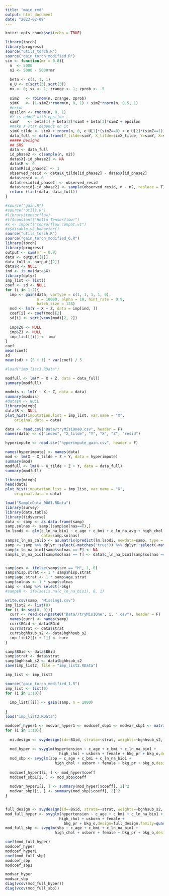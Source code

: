---
title: "main_rmd"
output: html_document
date: "2023-02-09"
---

```{r setup, include=FALSE}
knitr::opts_chunk$set(echo = TRUE)
```

```{r}
library(torch)
library(progress)
source("utils_torch.R")
source("gain_torch_modified.R")
sim <- function(mr = 0.8){
  n  <- 5000
  n2 <- 5000 - 5000*mr
  
  beta <- c(1, 1, 1)
  e_U <- c(sqrt(3),sqrt(3))
  mx <- 0; sx <- 1; zrange <- 1; zprob <- .5
  
  simZ   <- rbinom(n, zrange, zprob)
  simX   <- (1-simZ)*rnorm(n, 0, 1) + simZ*rnorm(n, 0.5, 1)
  #error
  epsilon <- rnorm(n, 0, 1)
  #Y is added with epsilon
  simY    <- beta[1] + beta[2]*simX + beta[3]*simZ + epsilon
  #make X_star depends on it
  simX_tilde <- simX + rnorm(n, 0, e_U[1]*(simZ==0) + e_U[2]*(simZ==1))
  data_full <- data.frame(Y_tilde=simY, X_tilde=simX_tilde, Y=simY, X=simX, Z=simZ)
  ##### Designs
  ## SRS
  data <- data_full
  id_phase2 <- c(sample(n, n2))
  data$X[-id_phase2] <- NA
  data$R <- 0
  data$R[id_phase2] <- 1
  observed_resid <- data$X_tilde[id_phase2] - data$X[id_phase2]
  data$resid <- 0
  data$resid[id_phase2] <- observed_resid
  data$resid[-id_phase2] <- sample(observed_resid, n - n2, replace = T)
  return (list(data, data_full))
}
```

```{r}
#source("gain.R")
#source("utils.R")
#library(tensorflow)
#tf$constant("Hello Tensorflow!")
#x <- import("tensorflow.compat.v1") 
#x$disable_v2_behavior()
source("utils_torch.R")
source("gain_torch_modified_6.R")
library(torch)
library(progress)
output <- sim(mr = 0.9)
data <- output[[1]]
data_full <- output[[2]]
data$R <- NULL
ind <- is.na(data$X)
library(dplyr)
imp_list <- list()
coef <- sd <- NULL
for (i in 1:2){
  imp <- gain(data, vartype = c(1, 1, 1, 1, 0), 
              n = 10000, alpha = 10, hint_rate = 0.9, 
              batch_size = 128)
  mod <- lm(Y ~ X + Z, data = imp[ind, ])
  coef[i] <- coef(mod)[2]
  sd[i] <- sqrt(vcov(mod)[2, 2])
  
  imp$Z0 <- NULL
  imp$Z1 <- NULL
  imp_list[[i]] <- imp
}
coef
mean(coef)
sd
mean(sd) + (5 + 1) * var(coef) / 5
```

```{r}
#load("imp_list3.RData")

modfull <- lm(Y ~ X + Z, data = data_full)
summary(modfull)

modmis <- lm(Y ~ X + Z, data = data)
summary(modmis)
#data$R <- NULL
library(mixgb)
data$R <- NULL
plot_hist(imputation.list = imp_list, var.name = "X",
    original.data = data)
```


```{r}
data <- read.csv("Data/tryMis1One0.csv", header = F)
names(data) <- c("index", "X_tilde", "Y", "X", "Z", "resid")
```



```{r}
hyperimpute <- read.csv("hyperimpute_gain.csv", header = F)

names(hyperimpute) <- names(data)
mod <- lm(X ~ X_tilde + Z + Y, data = hyperimpute)
summary(mod)
modfull <- lm(X ~ X_tilde + Z + Y, data = data_full)
summary(modfull)

library(mixgb)
head(data)
plot_hist(imputation.list = imp_list, var.name = "X",
    original.data = data)

```


```{r}
load("SampleData_0001.RData")
library(survey)
library(data.table)
library(tidyverse)
data <- samp <- as.data.frame(samp) 
samp.solnas <- samp[(samp$solnas==T),]
lm.lsodi <- glm(c_ln_na_bio1 ~ c_age + c_bmi + c_ln_na_avg + high_chol + usborn + female + bkg_pr + bkg_o,
                data=samp.solnas)
samp$c_ln_na_calib <- as.matrix(predict(lm.lsodi, newdata=samp, type = 'response'))
samp <- samp %>% dplyr::select(-matches("true")) %>% dplyr::select(-matches("bio"))
samp$c_ln_na_bio1[samp$solnas == F] <- NA
samp$c_ln_na_bio1[samp$solnas == T] <- data$c_ln_na_bio1[samp$solnas == T]


samp$sex <- ifelse(samp$sex == "M", 1, 0)
samp$hisp.strat <- 1 * samp$hisp.strat
samp$age.strat <- 1 * samp$age.strat
samp$solnas <- 1 * samp$solnas
samp <- samp %>% select(-bkg)
#samp$R <- ifelse(is.na(c_ln_na_bio1), 0, 1)

write.csv(samp, "Missing1.csv")
imp_list2 <- list(0)
for (i in seq(0, 9)){
  curr <- read.csv(paste0("Data//tryMis1One", i, ".csv"), header = F)
  names(curr) <- names(samp)
  curr$BGid <- data$BGid
  curr$strat <- data$strat
  curr$bghhsub_s2 <- data$bghhsub_s2
  imp_list2[[i + 1]] <- curr
}

samp$BGid <- data$BGid
samp$strat <- data$strat
samp$bghhsub_s2 <- data$bghhsub_s2
save(imp_list2, file = "imp_list2.RData")

imp_list <- imp_list2

source("gain_torch_modified_1.R")
imp_list <- list(0)
for (i in 1:10){
  
  imp_list[[i]] <- gain(samp, n = 1000)
  
}
load("imp_list2.RData")

modcoef_hyper1 <- modvar_hyper1 <- modcoef_sbp1 <- modvar_sbp1 <- matrix(rep(0, 9 * 10), ncol = 9)
for (i in 1:10){
  
  mi.design <- svydesign(id=~BGid, strata=~strat, weights=~bghhsub_s2, data=imp_list[[i]])
  
  mod_hyper <- svyglm(hypertension ~ c_age + c_bmi + c_ln_na_bio1 + 
                        high_chol + usborn + female + bkg_pr + bkg_o,design=mi.design,family=quasibinomial())
  mod_sbp <- svyglm(sbp ~ c_age + c_bmi + c_ln_na_bio1 + 
                      high_chol + usborn + female + bkg_pr + bkg_o,design=mi.design,family=gaussian())
  
  modcoef_hyper1[i, ] <- mod_hyper$coeff
  modcoef_sbp1[i, ] <- mod_sbp$coeff
  
  modvar_hyper1[i, ] <- summary(mod_hyper)$coeff[, 2]^2
  modvar_sbp1[i, ] <- summary(mod_sbp)$coeff[, 2]^2
}


full_design <- svydesign(id=~BGid, strata=~strat, weights=~bghhsub_s2, data=data)
mod_full_hyper <- svyglm(hypertension ~ c_age + c_bmi + c_ln_na_bio1 + 
                        high_chol + usborn + female + 
                          bkg_pr + bkg_o,design=full_design,family=quasibinomial())
mod_full_sbp <- svyglm(sbp ~ c_age + c_bmi + c_ln_na_bio1 + 
                      high_chol + usborn + female + bkg_pr + bkg_o,design=full_design,family=gaussian())

coef(mod_full_hyper)
modcoef_hyper
modcoef_hyper1
coef(mod_full_sbp)
modcoef_sbp
modcoef_sbp1

modvar_hyper
modvar_sbp
diag(vcov(mod_full_hyper))
diag(vcov(mod_full_sbp))
```

